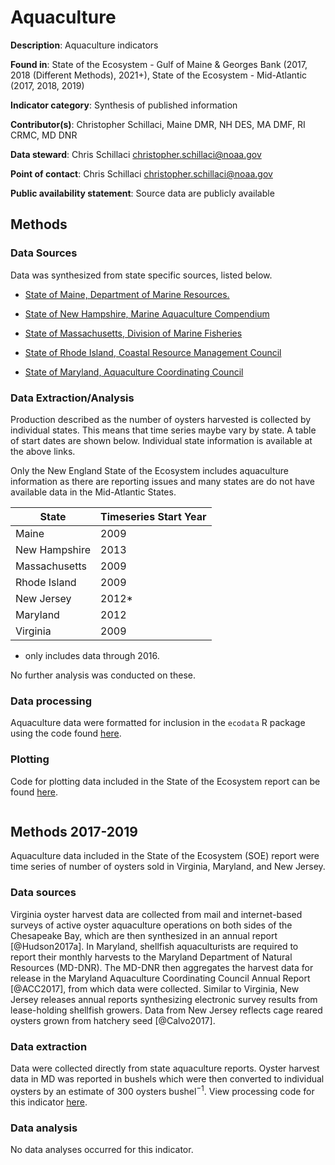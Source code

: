 # Aquaculture

**Description**: Aquaculture indicators

**Found in**: State of the Ecosystem - Gulf of Maine & Georges Bank (2017, 2018 (Different Methods), 2021+), State of the Ecosystem - Mid-Atlantic (2017, 2018, 2019)

**Indicator category**: Synthesis of published information

**Contributor(s)**: Christopher Schillaci, Maine DMR, NH DES, MA DMF, RI CRMC, MD DNR
  
**Data steward**: Chris Schillaci <christopher.schillaci@noaa.gov>
  
**Point of contact**: Chris Schillaci <christopher.schillaci@noaa.gov>
  
**Public availability statement**: Source data are publicly available



## Methods

### Data Sources 
Data was synthesized from state specific sources, listed below. 

* [State of Maine, Department of Marine Resources.](https://www.maine.gov/dmr/aquaculture/data/index.html)                

* [State of New Hampshire, Marine Aquaculture Compendium](https://drive.google.com/file/d/1eCg0cP2rsjZ0AAloPuxIyDiA01urOcjR/view?usp=sharing)

* [State of Massachusetts, Division of Marine Fisheries](https://www.mass.gov/service-details/dmf-annual-reports)

* [State of Rhode Island, Coastal Resource Management Council](http://www.crmc.ri.gov/aquaculture.html)        

* [State of Maryland, Aquaculture Coordinating Council](https://calendarmedia.blob.core.windows.net/assets/1495a281-9eab-422a-9f90-a16ac9686db8.pdf) 

### Data Extraction/Analysis
Production described as the number of oysters harvested is collected by individual states. This means that time series maybe vary by state. A table of start dates are shown below. Individual state information is available at the above links.  

Only the New England State of the Ecosystem includes aquaculture information as there are reporting issues and many states are do not have available data in the Mid-Atlantic States.  

| State         | Timeseries Start Year |
|---------------|-----------------------|
| Maine         | 2009  |
| New Hampshire | 2013  |
| Massachusetts | 2009  |
| Rhode Island  | 2009  |
| New Jersey    | 2012* |
| Maryland      | 2012  |
| Virginia      | 2009  |
* only includes data through 2016. 


No further analysis was conducted on these. 

### Data processing

Aquaculture data were formatted for inclusion in the `ecodata` R package using the code found [here](https://github.com/NOAA-EDAB/ecodata/blob/master/data-raw/get_aquaculture.R).


### Plotting
Code for plotting data included in the State of the Ecosystem report can be found [here](https://raw.githubusercontent.com/NOAA-EDAB/ecodata/master/chunk-scripts/human_dimensions_MAB.Rmd-aquaculture.R). 

```r
```


## Methods 2017-2019
Aquaculture data included in the State of the Ecosystem (SOE) report were time series of number of oysters sold in Virginia, Maryland, and New Jersey. 


### Data sources
Virginia oyster harvest data are collected from mail and internet-based surveys of active oyster aquaculture operations on both sides of the Chesapeake Bay, which are then synthesized in an annual report [@Hudson2017a]. In Maryland, shellfish aquaculturists are required to report their monthly harvests to the Maryland Department of Natural Resources (MD-DNR). The MD-DNR then aggregates the harvest data for release in the Maryland Aquaculture Coordinating Council Annual Report [@ACC2017], from which data were collected. Similar to Virginia, New Jersey releases annual reports synthesizing electronic survey results from lease-holding shellfish growers. Data from New Jersey reflects cage reared oysters grown from hatchery seed [@Calvo2017]. 


### Data extraction 
Data were collected directly from state aquaculture reports. Oyster harvest data in MD was reported in bushels which were then converted to individual oysters by an estimate of 300 oysters bushel$^{-1}$. View processing code for this indicator [here](https://github.com/NOAA-EDAB/ecodata/blob/master/data-raw/get_aquaculture.R).

### Data analysis
No data analyses occurred for this indicator.
